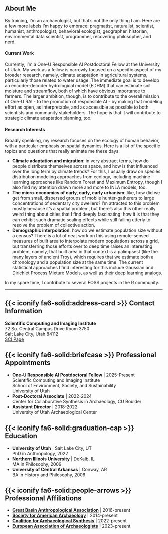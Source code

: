 ## About Me

By training, I'm an archaeologist, but that's not the only thing I am. Here are 
a few more labels I'm happy to embrace: pragmatist, naturalist, scientist, 
humanist, anthropologist, behavioral ecologist, geographer, historian, 
environmental data scientist, programmer, recovering philosopher, and nerd. 

#### **Current Work**

Currently, I'm a One-U Responsible AI Postdoctoral Fellow at the University of 
Utah. My work as a fellow is narrowly focused on a specific aspect of my broader 
research, namely, climate adaptation in agricultural systems, particularly those 
related to water usage. The immediate goal is to develop an encoder-decoder 
hydrological model (EDHM) that can estimate soil moisture and streamflow, both 
of which have obvious importance to farmers. The larger ambition, though, is to 
contribute to the overall mission of One-U RAI - to the promotion of responsible 
AI - by making that modeling effort as open, as interpretable, and as accessible 
as possible to both scientists and community stakeholders. The hope is that it 
will contribute to strategic climate adaptation planning, too.

#### **Research Interests**

Broadly speaking, my research focuses on the ecology of human behavior, with a 
particular emphasis on spatial dynamics. Here is a list of the specific topics 
and questions that really animate me these days:

-   **Climate adaptation and migration**: in very abstract terms, how do people 
    distribute themselves across space, and how is that influenced over the long 
    term by climate trends? For this, I usually draw on species distribution 
    modeling approaches from ecology, including machine learning approaches like 
    Random Forest and Maximum Entropy, though I also find my attention drawn 
    more and more to INLA models, too.
-   **The micro-economics of early, early, early urbanism**: like, how did we 
    get from small, dispersed groups of mobile hunter-gatherers to large 
    concentrations of sedentary city dwellers? I'm attracted to this problem 
    mostly because it's a spatial problem, but there's also this other really 
    weird thing about cities that I find deeply fascinating: how it is that they 
    can exhibit such dramatic scaling effects while still failing utterly to 
    resolve the problem of collective action.
-   **Demographic interpolation**: how do we estimate population size without a 
    census? There is a lot of neat work on this using remote-sensed measures of 
    built area to interpolate modern populations across a grid, but transferring 
    those efforts over to deep time raises an interesting problem, namely, that 
    built area in that context is a palimpsest (like the many layers of ancient 
    Troy), which requires that we estimate both a chronology and a population 
    size at the same time. The current statistical approaches I find interesting 
    for this include Gaussian and Dirichlet Process Mixture Models, as well as 
    their deep learning analogs.

In my spare time, I contribute to several FOSS projects in the R community.

<hr class="mt-5 mb-5">

## {{< iconify fa6-solid:address-card >}} Contact Information

**Scientific Computing and Imaging Institute**  
72 So. Central Campus Drive Room 3750  
Salt Lake City, Utah 84112  
[SCI Page](https://www.sci.utah.edu/people/k.vernon.html){.btn .btn-outline-primary .mt-2 target="_blank"}

## {{< iconify fa6-solid:briefcase >}} Professional Appointments

::: about-list
-   **One-U Responsible AI Postdoctoral Fellow** | 2025-Present  
    Scientific Computing and Imaging Institute  
    School of Environment, Society, and Sustainability  
    University of Utah  
-   **Post-Doctoral Associate** | 2022-2024  
    Center for Collaborative Synthesis in Archaeology, CU Boulder  
-   **Assistant Director** | 2018-2022  
    University of Utah Archaeological Center  
:::

## {{< iconify fa6-solid:graduation-cap >}} Education

::: about-list
-   **University of Utah** | Salt Lake City, UT  
    PhD in Anthropology, 2022  
-   **Northern Illinois University** | DeKalb, IL  
    MA in Philosophy, 2009  
-   **University of Central Arkansas** | Conway, AR  
    BA in History and Philosophy, 2006  
:::

## {{< iconify fa6-solid:people-arrows >}} Professional Affiliations

::: about-list
-   [**Great Basin Anthropological
    Association**](https://greatbasinanthropologicalassociation.org/) |
    2016-present  
-   [**Society for American Archaeology**](https://www.saa.org/) | 2014-present  
-   [**Coalition for Archaeological Synthesis**](https://www.archsynth.org/) |
    2022-present  
-   [**European Association of Archaeologists**](https://www.e-a-a.org/) |
    2023-present  
:::